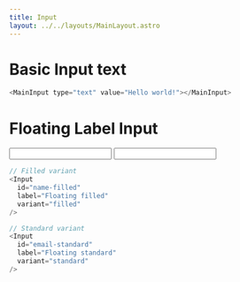 ```yaml
---
title: Input
layout: ../../layouts/MainLayout.astro
---
```


# Basic Input text

<div class="component-preview">
    <MainInput label="Name"></MainInput>
</div>

```js
<MainInput type="text" value="Hello world!"></MainInput>
```

# Floating Label Input
<div class="component-preview">
    <div class="bg-white grid items-end w-full gap-6 md:grid-cols-3 px-4 py-6">
        <Input
        id="name-filled"
        label="Floating filled"
        variant="filled"
        />
        <Input
        id="email-standard" 
            label="Floating standard"
            variant="standard"
        />
    </div>
</div>
    
```js
// Filled variant
<Input
  id="name-filled"
  label="Floating filled"
  variant="filled"
/>

// Standard variant
<Input
  id="email-standard" 
  label="Floating standard"
  variant="standard"
/>
```